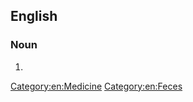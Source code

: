 ==English==

===Noun===
{{en-noun}}

# {{alternative spelling of|en|fecal transplant}}

[[Category:en:Medicine]]
[[Category:en:Feces]]